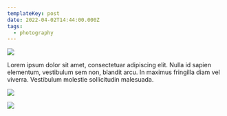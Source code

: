 ```yaml
---
templateKey: post
date: 2022-04-02T14:44:00.000Z
tags:
  - photography
---
```

![](../../static/assets/20220402-IMG_1374.jpg)

Lorem ipsum dolor sit amet, consectetuar adipiscing elit. Nulla id sapien elementum, vestibulum sem non, blandit arcu. In maximus fringilla diam vel viverra. Vestibulum molestie sollicitudin malesuada.

![](../../static/assets/20220402-IMG_1398.jpg)

![](../../static/assets/20220402-IMG_1414.jpg)